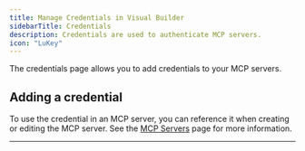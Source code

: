 ```yaml
---
title: Manage Credentials in Visual Builder
sidebarTitle: Credentials
description: Credentials are used to authenticate MCP servers.
icon: "LuKey"
---
```


The credentials page allows you to add credentials to your MCP servers.

## Adding a credential

<Snippet file="multi-agent-framework/add-a-credential.mdx" />

To use the credential in an MCP server, you can reference it when creating or editing the MCP server. See the [MCP Servers](/visual-builder/tools/mcp-servers) page for more information.

---
